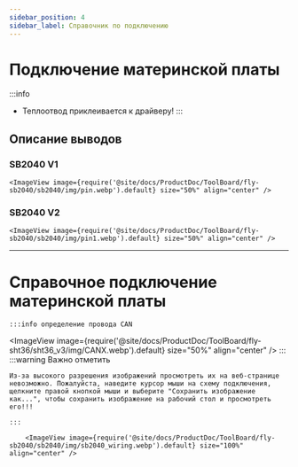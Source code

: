 ```yaml
---
sidebar_position: 4
sidebar_label: Справочник по подключению
---
```




# Подключение материнской платы

:::info
* Теплоотвод приклеивается к драйверу!
:::


## Описание выводов

### SB2040 V1
    <ImageView image={require('@site/docs/ProductDoc/ToolBoard/fly-sb2040/sb2040/img/pin.webp').default} size="50%" align="center" />

### SB2040 V2
    <ImageView image={require('@site/docs/ProductDoc/ToolBoard/fly-sb2040/sb2040/img/pin1.webp').default} size="50%" align="center" />

---

# Справочное подключение материнской платы
    :::info определение провода CAN
<ImageView image={require('@site/docs/ProductDoc/ToolBoard/fly-sht36/sht36_v3/img/CANX.webp').default} size="50%" align="center" />
    :::
    :::warning Важно отметить

    Из-за высокого разрешения изображений просмотреть их на веб-странице невозможно. Пожалуйста, наведите курсор мыши на схему подключения, щелкните правой кнопкой мыши и выберите "Сохранить изображение как...", чтобы сохранить изображение на рабочий стол и просмотреть его!!!

    :::

        <ImageView image={require('@site/docs/ProductDoc/ToolBoard/fly-sb2040/sb2040/img/sb2040_wiring.webp').default} size="100%" align="center" />
